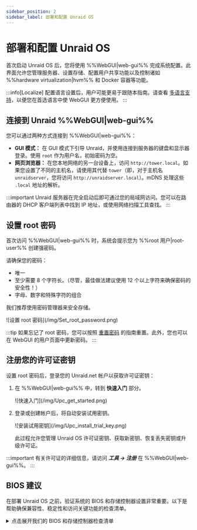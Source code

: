 ```yaml
---
sidebar_position: 2
sidebar_label: 部署和配置 Unraid OS
---
```


# 部署和配置 Unraid OS

首次启动 Unraid OS 后，您将使用 %%WebGUI|web-gui%% 完成系统配置。此界面允许您管理服务器、设置存储、配置用户共享功能以及控制诸如 %%hardware virtualization|hvm%% 和 Docker 容器等功能。

:::info[Localize]
配置语言设置后，用户可能更易于跟随本指南。请查看 [多语言支持](../../using-unraid-to/customize-your-experience/multi-language-support.mdx)，以便您在首选语言中使 WebGUI 更方便使用。
:::

## 连接到 Unraid %%WebGUI|web-gui%%

您可以通过两种方式连接到 %%WebGUI|web-gui%%：

- **GUI 模式：** 在 GUI 模式下引导 Unraid，并使用连接到服务器的键盘和显示器登录。使用 `root` 作为用户名，初始密码为空。
- **网页浏览器：** 在您本地网络的另一台设备上，访问 `http://tower.local`。如果您设置了不同的主机名，请使用其代替 `tower`（即，对于主机名 `unraidserver`，您将访问 `http://unraidserver.local`）。mDNS 处理这些 `.local` 地址的解析。

:::important
Unraid 服务器在完全启动后即可通过您的局域网访问。您可以在路由器的 DHCP 客户端列表中找到 IP 地址，或使用网络扫描工具查找。
:::

## 设置 root 密码

首次访问 %%WebGUI|web-gui%% 时，系统会提示您为 %%root 用户|root-user%% 创建强密码。

请确保您的密码：

- 唯一
- 至少需要 8 个字符长。（尽管，最佳做法建议使用 12 个以上字符来确保密码的安全性！）
- 字母、数字和特殊字符的组合

我们推荐使用密码管理器来安全存储。

<div style={{ margin: 'auto', maxWidth: '300px'}}>
  ![设置 root 密码](/img/Set_root_password.png)
</div>

:::tip
如果忘记了 root 密码，您可以按照 [重置密码](../../system-administration/secure-your-server/user-management.mdx#reset-your-password) 的指南重置。此外，您也可以在 WebGUI 的用户页面中更新密码。
:::

## 注册您的许可证密钥

设置 root 密码后，登录您的 Unraid.net 帐户以获取许可证密钥：

1. 在 %%WebGUI|web-gui%% 中，转到 **快速入门** 部分。

   <div style={{ margin: 'auto', maxWidth: '500px'}}>
     ![快速入门](/img/Upc_get_started.png)
   </div>

2. 登录或创建帐户后，将自动安装试用密钥。

   <div style={{ margin: 'auto', maxWidth: '500px'}}>
     ![安装试用密钥](/img/Upc_install_trial_key.png)
   </div>

   此过程允许您管理 Unraid OS 许可证密钥、获取新密钥、恢复丢失密钥或升级许可证。

:::important
有关许可证的详细信息，请访问 ***工具 → 注册*** 在 %%WebGUI|web-gui%%。
:::

## BIOS 建议

在部署 Unraid OS 之前，验证系统的 BIOS 和存储控制器设置非常重要。以下是帮助确保兼容性、稳定性和访问关键功能的检查清单。

<details>
  <summary>点击展开我们的 BIOS 和存储控制器检查清单</summary>

  正确配置 BIOS 和存储控制器对稳定的 Unraid OS 部署至关重要。第一次引导前请使用此清单。

  ### 基本设置

  ✅ Set the USB flash drive as the primary boot device.\
  ✅ Configure the storage controller to **%%AHCI|ahci%%** mode with SATA connections.\
  ✅ Set the controller to **%%HBA mode|hba-mode%%** (not **%%RAID|raid%%**).\
  ✅ Disable **Secure Boot** as it is not supported by Unraid OS.

  ### 高级设置

  ✅ Enable **%%hardware virtualization|hvm%%** features (e.g., **%%Intel VT-x|intel-vt-x%%** or **%%AMD-V|amd-v%%**) for **%%virtual machines (VMs)|vm%%**.\
  ✅ Enable **%%IOMMU|iommu%%** support (Intel VT-d or AMD-Vi) for PCI device assignment to VMs.

  ### 故障排除技巧

  如果 Unraid OS 无法启动，尝试：

  ✅ 调整启动顺序为：**强制-FDD**、**USB-HDD**、**USB-ZIP**。\n✅ 禁用USB 2.0/3.0支持。\n✅ 切换任何快速启动功能。\n✅ 切换USB键盘支持。

  欲了解更多帮助，请访问 [Unraid 一般支持论坛](https://forums.unraid.net/)。

  :::important
  许多主板限制启动设备的选择为12个硬盘。如果您的USB闪存盘被识别为硬盘，在安装12个物理硬盘后，可能无法从其启动。尽可能将BIOS配置为将闪存盘视为可移动设备。

  如果使用附加的HBA，您可以禁用INT 13h支持，以防止其连接的驱动在可启动设备列表中出现，有助于保持在12个驱动限制内。
  :::
</details>
